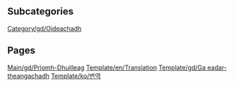 
== Subcategories ==
[[Category/gd/Oideachadh]]

== Pages ==
[[Main/gd/Prìomh-Dhuilleag]]
[[Template/en/Translation]]
[[Template/gd/Ga eadar-theangachadh]]
[[Template/ko/번역]]
